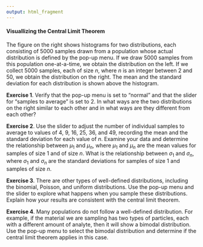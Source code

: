 ```yaml
---
output: html_fragment
---
```


<!-- The following script makes it possible to use the mhchem -->
<!-- latex package in a .Rmd file and to knit it into an .html file -->
<!-- the font size is scaled to 90% to match text -->

<!-- ```{=html} -->
<!-- <script type="text/x-mathjax-config"> -->
<!-- MathJax.Hub.Config({ -->
<!--   TeX: { -->
<!--     extensions: ["[Contrib]/mhchem/mhchem.js"] -->
<!-- } -->
<!-- }); -->
<!-- MathJax.Hub.Config({  -->
<!--         "HTML-CSS": { scale: 90 },  -->
<!--         SVG: { linebreaks: { automatic:true } },  -->
<!--  }); -->
<!-- </script> -->
<!-- ``` -->

<!-- text for activity 1  -->

#### Visuallizing the Central Limit Theorem

The figure on the right shows histograms for two distributions, each consisting of 5000 samples drawn from a population whose actual distribution is defined by the pop-up menu. If we draw 5000 samples from this population one-at-a-time, we obtain the distribution on the left. If we collect 5000 samples, each of size $n$, where $n$ is an integer between 2 and 50, we obtain the distribution on the right. The mean and the standard deviation for each distribution is shown above the histogram.

**Exercise 1**. Verify that the pop-up menu is set to "normal" and that the slider for "samples to average" is set to 2. In what ways are the two distributions on the right similar to each other and in what ways are they different from each other?

**Exercise 2**. Use the slider to adjust the number of individual samples to average to values of 4, 9, 16, 25, 36, and 49, recording the mean and the standard deviation for each value of $n$. Examine your data and determine the relationship between $\mu_1$ and $\mu_n$, where $\mu_1$ and $\mu_n$ are the mean values for samples of size 1 and of size $n$. What is the relationship between $\sigma_1$ and $\sigma_n$, where $\sigma_1$ and $\sigma_n$ are the standard deviations for samples of size 1 and samples of size $n$.

**Exercise 3**. There are other types of well-defined distributions, including the binomial, Poisson, and uniform distributions. Use the pop-up menu and the slider to explore what happens when you sample these distributions. Explain how your results are consistent with the central limit theorem.

**Exercise 4**. Many populations do not follow a well-defined distribution. For example, if the material we are sampling has two types of particles, each with a different amount of analyte, then it will show a bimodal distribution. Use the pop-up menu to select the bimodal distribution and determine if the central limit theorem applies in this case.  
